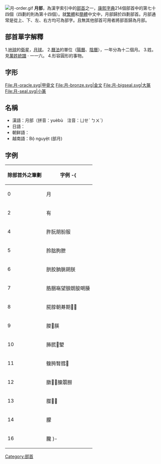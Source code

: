 [[File:月-order.gif|thumb]]
'''月部'''，為漢字索引中的[[部首|部首]]之一，[[康熙字典|康熙字典]]214個部首中的第七十四個（四劃的則為第十四個）。就[[繁體|繁體]]和[[簡體|簡體]]中文中，月部歸於四劃部首。月部通常是從上、下、左、右方均可為部字。且無其他部首可用者將部首歸為月部。

== 部首單字解釋 ==

1.[[地球|地球]]的[[衛星|衛星]]，[[月球|月球]]。
2.[[曆法|曆法]]的單位（[[陽曆|陽曆]]、[[陰曆|陰曆]]），一年分為十二個月。
3.姓。見[[萬姓統譜|萬姓統譜]] · 一一六。
4.形容圓形的事物。

==字形==
<gallery>
File:月-oracle.svg|甲骨文
File:月-bronze.svg|金文
File:月-bigseal.svg|大篆
File:月-seal.svg|小篆
</gallery>

==名稱==
* 漢語：月部（拼音：yuèbù　注音：ㄩㄝˋ ㄅㄨˋ）
* 日語：{{lang|ja|月部　（げつぶ）}}
* 朝鲜語：{{lang|ko|월부(月部)}}
* 越南語：Bộ nguyệt (部月)

==字例==
{| border="1" cellpadding="3" cellspacing="0" style="border-collapse: collapse;text-align:left;"
! 除部首外之筆劃 !! 字例
-{
|----
| 0 || 月
|----
| 2 || 有
|----
| 4 || 㬳朊朋朌服
|----
| 5 || 朎朏朐朑
|----
| 6 || 㬴㬵朒朓朔朕
|----
| 7 || 㬶㬷朚望朖朗朘朙𣍲
|----
| 8 || 㬸朜朝朞期𣎀𣎃
|----
| 9 || 朡𣎊朠
|----
| 10 || 㬺㬻𣎏朢
|----
| 11 || 㬼㬽㬾膤𣎖
|----
| 12 || 㬿𣎢𣎞朣朤朥
|----
| 13 || 㭀𣎣𣎦
|----
| 14 || 朦
|----
| 16 || 朧
}-
|}

{{康熙部首}}
{{lang-stub}}
[[Category:部首|Category:部首]]